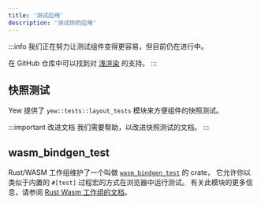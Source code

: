 ```yaml
---
title: '测试应用'
description: '测试你的应用'
---
```


:::info
我们正在努力让测试组件变得更容易，但目前仍在进行中。

在 GitHub 仓库中可以找到对 [浅渲染](https://github.com/yewstack/yew/issues/1413) 的支持。
:::

## 快照测试

Yew 提供了 `yew::tests::layout_tests` 模块来方便组件的快照测试。

:::important 改进文档
我们需要帮助，以改进快照测试的文档。
:::

## wasm_bindgen_test

Rust/WASM 工作组维护了一个叫做 [`wasm_bindgen_test`](https://wasm-bindgen.github.io/wasm-bindgen/wasm-bindgen-test/index.html) 的 crate，
它允许你以类似于内置的 `#[test]` 过程宏的方式在浏览器中运行测试。
有关此模块的更多信息，请参阅 [Rust Wasm 工作组的文档](https://wasm-bindgen.github.io/wasm-bindgen/wasm-bindgen-test/index.html)。
